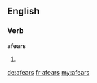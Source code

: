 ==English==

===Verb===
'''afears'''

# {{third-person singular of|afear}}

[[de:afears]]
[[fr:afears]]
[[my:afears]]
